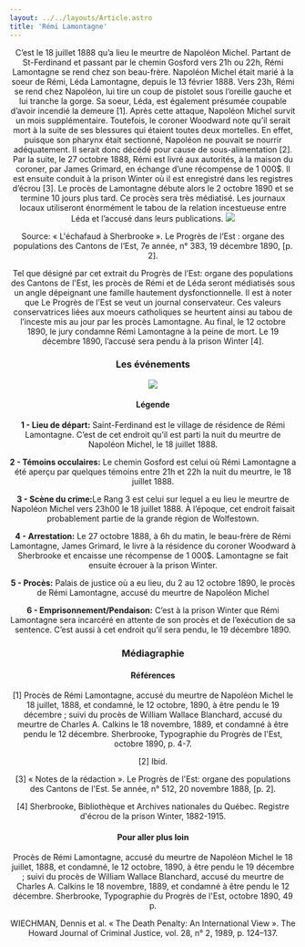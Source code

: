 ```yaml
---
layout: ../../layouts/Article.astro
title: 'Rémi Lamontagne'
---
```


<Header titre="Rémi Lamontagne" image="/assets/img/p2007_02811-scaled.jpg"/>

<Text>
C’est le 18 juillet 1888 qu’a lieu le meurtre de Napoléon Michel. Partant de St-Ferdinand et passant par le chemin Gosford vers 21h ou 22h, Rémi Lamontagne se rend chez son beau-frère. Napoléon Michel était marié à la soeur de Rémi, Léda Lamontagne, depuis le 13 février 1888. Vers 23h,  Rémi se rend chez Napoléon, lui tire un coup de pistolet sous l’oreille gauche et lui tranche la gorge. Sa soeur, Léda, est également présumée coupable d’avoir incendié la demeure [1]. Après cette attaque, Napoléon Michel survit un mois supplémentaire. Toutefois, le coroner Woodward note qu’il serait mort à la suite de ses blessures qui étaient toutes deux mortelles. En effet, puisque son pharynx était sectionné, Napoléon ne pouvait se nourrir adéquatement. Il serait donc décédé pour cause de sous-alimentation [2]. Par la suite, le 27 octobre 1888, Rémi est livré aux autorités, à la maison du coroner, par James Grimard, en échange d’une récompense de 1 000$. Il est ensuite conduit à la prison Winter où il est enregistré dans les registres d’écrou [3]. Le procès de Lamontagne débute alors le 2 octobre 1890 et se termine 10 jours plus tard. Ce procès sera très médiatisé. Les journaux locaux utiliseront énormément le tabou de la relation incestueuse entre Léda et l’accusé dans leurs publications.

<img src="/assets/img/IMG_2299.jpg" class="mx-auto"/>
<p class="px-20 text-center text-gray-700 text-xs">Source: « L'échafaud à Sherbrooke ». Le Progrès de l’Est : organe des populations des Cantons de l’Est, 7e année, n° 383, 19 décembre 1890, [p. 2].</p>

Tel que désigné par cet extrait du Progrès de l’Est: organe des populations des Cantons de l'Est, les procès de Rémi et de Léda seront médiatisés sous un angle dépeignant une famille hautement dysfonctionnelle. Il est à noter que Le Progrès de l’Est se veut un journal conservateur. Ces valeurs conservatrices liées aux moeurs catholiques se heurtent ainsi au tabou de l’inceste mis au jour par les procès Lamontagne. Au final, le 12 octobre 1890, le jury condamne Rémi Lamontagne à la peine de mort. Le 19 décembre 1890, l’accusé sera pendu à la prison Winter [4]. 
</Text>

<h3 class="px-20 ">Les événements</h3>
<img src="/assets/img/remilamontagnemap.jpg"/>
<h4 class="px-20 -mt-5">Légende</h4>
<p class="px-20 text-justify text-gray-700 text-xs"><b>1 - Lieu de départ:</b> Saint-Ferdinand est le village de résidence de Rémi Lamontagne. C’est de cet endroit qu’il est parti la nuit du meurtre de Napoléon Michel, le 18 juillet 1888.</p>
<p class="px-20 text-justify text-gray-700 text-xs"><b>2 - Témoins occulaires:</b> Le chemin Gosford est celui où Rémi Lamontagne a été aperçu par quelques témoins entre 21h et 22h la nuit du meurtre, le 18 juillet 1888.</p>
<p class="px-20 text-justify text-gray-700 text-xs"><b>3 - Scène du crime:</b>Le Rang 3 est celui sur lequel a eu lieu le meurtre de Napoléon Michel vers 23h00 le 18 juillet 1888. À l’époque, cet endroit faisait probablement partie de la grande région de Wolfestown.</p>
<p class="px-20 text-justify text-gray-700 text-xs"><b>4 - Arrestation:</b> Le 27 octobre 1888, à 6h du matin, le beau-frère de Rémi Lamontagne, James Grimard, le livre à la résidence du coroner Woodward à Sherbrooke et encaisse une récompense de 1 000$. Lamontagne se fait ensuite écrouer à la prison Winter.</p>
<p class="px-20 text-justify text-gray-700 text-xs"><b>5 - Procès:</b> Palais de justice où a eu lieu, du 2 au 12 octobre 1890, le procès de Rémi Lamontagne, accusé du meurtre de Napoléon Michel</p>
<p class="px-20 text-justify text-gray-700 text-xs"><b>6 - Emprisonnement/Pendaison:</b> C’est à la prison Winter que Rémi Lamontagne sera incarcéré en attente de son procès et de l’exécution de sa sentence. C’est aussi à cet endroit qu’il sera pendu, le 19 décembre 1890.</p>
<Chapitres 
  description=""
  chapitres={
    [
      {label: "Criminels notables - Présentation", url: "/2020/criminels-notables-1"},
      {label: "Donald Morrison", url: "/2020/criminels-notables-2"},
      {label: "Mélissa Lothrop", url: "/2020/criminels-notables-3"},
      {label: "William W. Blanchard", url: "/2020/criminels-notables-4"},
      {label: "Rémi Lamontagne", url: "/2020/criminels-notables-5", current: true},
    ]
  }
/>

<div class="p-10 lg:p-24 py-5 lg:py-12 text-sm bg-gray-400">
  <h3>Médiagraphie</h3>
<h4>Références</h4>
[1] Procès de Rémi Lamontagne, accusé du meurtre de Napoléon Michel le 18 juillet, 1888, et condamné, le 12 octobre, 1890, à être pendu le 19 décembre ; suivi du procès de William Wallace Blanchard, accusé du meurtre de Charles A. Calkins le 18 novembre, 1889, et condamné à être pendu le 12 décembre. Sherbrooke, Typographie du Progrès de l'Est, octobre 1890, p. 4-7.

[2] Ibid.

[3] « Notes de la rédaction ». Le Progrès de l'Est: organe des populations des Cantons de l'Est. 5e année, n° 512, 20 novembre 1888, [p. 2].

[4] Sherbrooke, Bibliothèque et Archives nationales du Québec. Registre d'écrou de la prison Winter, 1882-1915.

<h4>Pour aller plus loin</h4>
Procès de Rémi Lamontagne, accusé du meurtre de Napoléon Michel le 18 juillet, 1888, et condamné, le 12 octobre, 1890, à être pendu le 19 décembre ; suivi du procès de William Wallace Blanchard, accusé du meurtre de Charles A. Calkins le 18 novembre, 1889, et condamné à être pendu le 12 décembre. Sherbrooke, Typographie du Progrès de l'Est, octobre 1890, 49 p. 

WIECHMAN, Dennis et al. « The Death Penalty: An International View ». The Howard Journal of Criminal Justice, vol. 28, n° 2, 1989, p. 124–137.
</div>